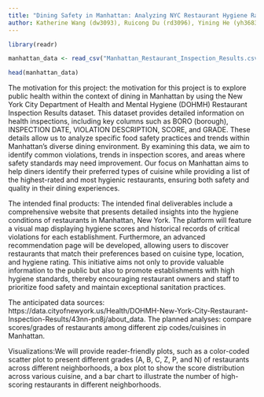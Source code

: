 ```yaml
---
title: "Dining Safety in Manhattan: Analyzing NYC Restaurant Hygiene Ratings"
author: Katherine Wang (dw3093), Ruicong Du (rd3096), Yining He (yh3683), Qianxuan Huang (qh2285)
---
```

```r
library(readr)

manhattan_data <- read_csv("Manhattan_Restaurant_Inspection_Results.csv")

head(manhattan_data)
```
The motivation for this project: the motivation for this project is to explore public health within the context of dining in Manhattan by using the New York City Department of Health and Mental Hygiene (DOHMH) Restaurant Inspection Results dataset. This dataset provides detailed information on health inspections, including key columns such as BORO (borough), INSPECTION DATE, VIOLATION DESCRIPTION, SCORE, and GRADE. These details allow us to analyze specific food safety practices and trends within Manhattan's diverse dining environment. By examining this data, we aim to identify common violations, trends in inspection scores, and areas where safety standards may need improvement. Our focus on Manhattan aims to help diners identify their preferred types of cuisine while providing a list of the highest-rated and most hygienic restaurants, ensuring both safety and quality in their dining experiences.

The intended final products: The intended final deliverables include a comprehensive website that presents detailed insights into the hygiene conditions of restaurants in Manhattan, New York. The platform will feature a visual map displaying hygiene scores and historical records of critical violations for each establishment. Furthermore, an advanced recommendation page will be developed, allowing users to discover restaurants that match their preferences based on cuisine type, location, and hygiene rating. This initiative aims not only to provide valuable information to the public but also to promote establishments with high hygiene standards, thereby encouraging restaurant owners and staff to prioritize food safety and maintain exceptional sanitation practices.

The anticipated data sources: https://data.cityofnewyork.us/Health/DOHMH-New-York-City-Restaurant-Inspection-Results/43nn-pn8j/about_data. The planned analyses: compare scores/grades of restaurants among different zip codes/cuisines in Manhattan. 

Visualizations:We will provide reader-friendly plots, such as a color-coded scatter plot to present different grades (A, B, C, Z, P, and N) of restaurants across different neighborhoods, a box plot to show the score distribution across various cuisine, and a bar chart to illustrate the number of high-scoring restaurants in different neighborhoods.